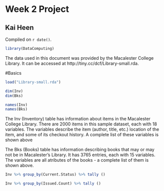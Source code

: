 # Week 2 Project

## Kai Heen

<!-- leave this material as is -->
Compiled on `r date()`.

```r
library(DataComputing)
```
<!-- put your content after this line -->

The data used in this document was provided by the Macalester College Library. It can be accessed at http://tiny.cc/dcf/Library-small.rda. 

#Basics

```r
load("Library-small.rda")
```

```r
dim(Inv)
dim(Bks)
```


```r
names(Inv)
names(Bks)
```


The Inv (Inventory) table has information about items in the Macalester College Library. There are 2000 items in this sample dataset, each with 18 variables. The variables describe the item (author, title, etc.) location of the item, and some of its checkout history. A complete list of these variables is shown above

The Bks (Books) table has information describing books that may or may not be in Macalester's Library. It has 3765 entries, each with 15 variables. The variables are all atributes of the books - a complete list of them is shown above. 


```r
Inv %>% group_by(Current.Status) %>% tally ()
```

```r
Inv %>% group_by(Issued.Count) %>% tally ()
```


